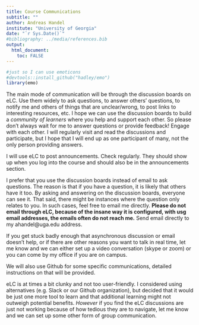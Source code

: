 ---
title: Course Communications
subtitle: ""
author: Andreas Handel
institute: "University of Georgia"
date: "`r Sys.Date()`"
#bibliography: ../media/references.bib
output: 
  html_document:
    toc: FALSE
---



```{r, echo = FALSE}
#just so I can use emoticons
#devtools::install_github("hadley/emo")
library(emo)
```


The main mode of communication will be through the discussion boards on eLC. Use them widely to ask questions, to answer others' questions, to notify me and others of things that are unclear/wrong, to post links to interesting resources, etc. I hope we can use the discussion boards to build a _community of learners_ where you help and support each other. So please don't always wait for me to answer questions or provide feedback! Engage with each other. I will regularly visit and read the discussions and participate, but I hope that I will end up as one participant of many, not the only person providing answers.

I will use eLC to post announcements. Check regularly. They should show up when you log into the course and should also be in the announcements section.

I prefer that you use the discussion boards instead of email to ask questions. The reason is that if you have a question, it is likely that others have it too. By asking and answering on the discussion boards, everyone can see it. That said, there might be instances where the question only relates to you. In such cases, feel free to email me directly. __Please do not email through eLC, because of the insane way it is configured, with usg email addresses, the emails often do not reach me.__ Send email directly to my ahandel@uga.edu address.

If you get stuck badly enough that asynchronous discussion or email doesn't help, or if there are other reasons you want to talk in real time, let me know and we can either set up a video conversation (skype or zoom) or you can come by my office if you are on campus. 

We will also use Github for some specific communications, detailed instructions on that will be provided.

eLC is at times a bit clunky and not too user-friendly. I considered using alternatives (e.g. Slack or our Github organization), but decided that it would be just one more tool to learn and that additional learning might not outweigh potential benefits. _However_ if you find the eLC discussions are just not working because of how tedious they are to navigate, let me know and we can set up some other form of group communication.  